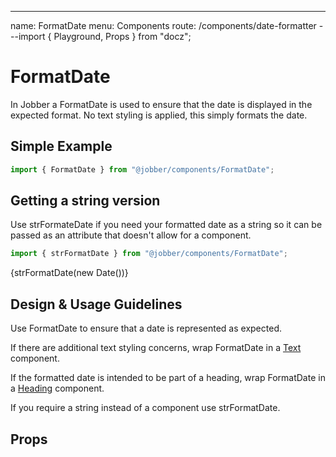 ---
name: FormatDate
menu: Components
route: /components/date-formatter
---import { Playground, Props } from "docz";

# FormatDate

<ComponentStatus stage="pre" responsive="yes" accessible="yes" />

In Jobber a FormatDate is used to ensure that the date is displayed in the
expected format. No text styling is applied, this simply formats the date.

## Simple Example

```ts
import { FormatDate } from "@jobber/components/FormatDate";
```

<Playground>
  <FormatDate date={new CivilDate(2020, 2, 26)} />
</Playground>

## Getting a string version

Use strFormateDate if you need your formatted date as a string so it can be
passed as an attribute that doesn't allow for a component.

```ts
import { strFormatDate } from "@jobber/components/FormatDate";
```

<Playground>
  <Text>{strFormatDate(new Date())}</Text>
</Playground>

## Design & Usage Guidelines

Use FormatDate to ensure that a date is represented as expected.

If there are additional text styling concerns, wrap FormatDate in a
[Text](https://atlantis.getjobber.com/packages-components-src-text-text)
component.

If the formatted date is intended to be part of a heading, wrap FormatDate in a
[Heading](https://atlantis.getjobber.com/packages-components-src-heading-heading)
component.

If you require a string instead of a component use strFormatDate.

## Props

<Props of={FormatDate} />
